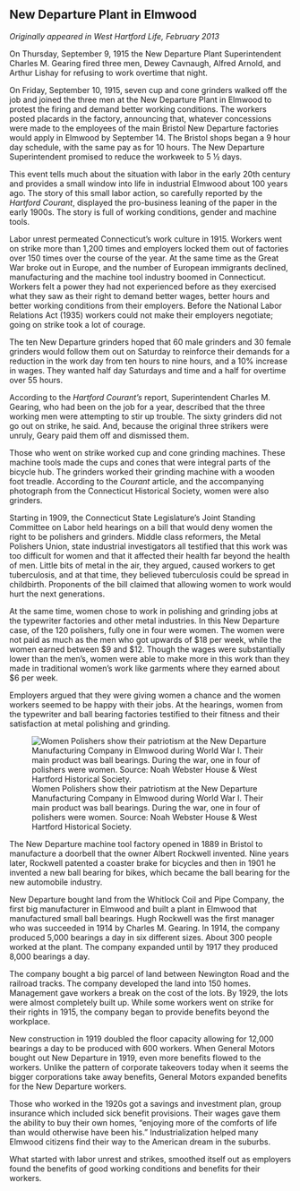 ## New Departure Plant in Elmwood {-}

*Originally appeared in West Hartford Life, February 2013*

On Thursday, September 9, 1915 the New Departure Plant Superintendent Charles M. Gearing fired three men, Dewey Cavnaugh, Alfred Arnold, and Arthur Lishay for refusing to work overtime that night.

On Friday, September 10, 1915, seven cup and cone grinders walked off the job and joined the three men at the New Departure Plant in Elmwood to protest the firing and demand better working conditions. The workers posted placards in the factory, announcing that, whatever concessions were made to the employees of the main Bristol New Departure factories would apply in Elmwood by September 14. The Bristol shops began a 9 hour day schedule, with the same pay as for 10 hours. The New Departure Superintendent promised to reduce the workweek to 5 ½ days.

This event tells much about the situation with labor in the early 20th century and provides a small window into life in industrial Elmwood about 100 years ago. The story of this small labor action, so carefully reported by the *Hartford Courant*, displayed the pro-business leaning of the paper in the early 1900s. The story is full of working conditions, gender and machine tools.

Labor unrest permeated Connecticut’s work culture in 1915. Workers went on strike more than 1,200 times and employers locked them out of factories over 150 times over the course of the year. At the same time as the Great War broke out in Europe, and the number of European immigrants declined, manufacturing and the machine tool industry boomed in Connecticut. Workers felt a power they had not experienced before as they exercised what they saw as their right to demand better wages, better hours and better working conditions from their employers. Before the National Labor Relations Act (1935) workers could not make their employers negotiate; going on strike took a lot of courage.

The ten New Departure grinders hoped that 60 male grinders and 30 female grinders would follow them out on Saturday to reinforce their demands for a reduction in the work day from ten hours to nine hours, and a 10% increase in wages. They wanted half day Saturdays and time and a half for overtime over 55 hours.

According to the *Hartford Courant’s* report, Superintendent Charles M. Gearing, who had been on the job for a year, described that the three working men were attempting to stir up trouble. The sixty grinders did not go out on strike, he said. And, because the original three strikers were unruly, Geary paid them off and dismissed them.

Those who went on strike worked cup and cone grinding machines. These machine tools made the cups and cones that were integral parts of the bicycle hub. The grinders worked their grinding machine with a wooden foot treadle. According to the *Courant* article, and the accompanying photograph from the Connecticut Historical Society, women were also grinders.

Starting in 1909, the Connecticut State Legislature’s Joint Standing Committee on Labor held hearings on a bill that would deny women the right to be polishers and grinders. Middle class reformers, the Metal Polishers Union, state industrial investigators all testified that this work was too difficult for women and that it affected their health far beyond the health of men. Little bits of metal in the air, they argued, caused workers to get tuberculosis, and at that time, they believed tuberculosis could be spread in childbirth. Proponents of the bill claimed that allowing women to work would hurt the next generations.

At the same time, women chose to work in polishing and grinding jobs at the typewriter factories and other metal industries. In this New Departure case, of the 120 polishers, fully one in four were women. The women were not paid as much as the men who got upwards of $18 per week, while the women earned between $9 and $12. Though the wages were substantially lower than the men’s, women were able to make more in this work than they made in traditional women’s work like garments where they earned about $6 per week.

Employers argued that they were giving women a chance and the women workers seemed to be happy with their jobs. At the hearings, women from the typewriter and ball bearing factories testified to their fitness and their satisfaction at metal polishing and grinding.

![Women Polishers show their patriotism at the New Departure Manufacturing Company in Elmwood during World War I. Their main product was ball bearings. During the war, one in four of polishers were women. Source: Noah Webster House & West Hartford Historical Society.](images/06-new-departure-web.jpg)

The New Departure machine tool factory opened in 1889 in Bristol to manufacture a doorbell that the owner Albert Rockwell invented. Nine years later, Rockwell patented a coaster brake for bicycles and then in 1901 he invented a new ball bearing for bikes, which became the ball bearing for the new automobile industry.

New Departure bought land from the Whitlock Coil and Pipe Company, the first big manufacturer in Elmwood and built a plant in Elmwood that manufactured small ball bearings. Hugh Rockwell was the first manager who was succeeded in 1914 by Charles M. Gearing. In 1914, the company produced 5,000 bearings a day in six different sizes. About 300 people worked at the plant. The company expanded until by 1917 they produced 8,000 bearings a day.

The company bought a big parcel of land between Newington Road and the railroad tracks. The company developed the land into 150 homes. Management gave workers a break on the cost of the lots. By 1929, the lots were almost completely built up. While some workers went on strike for their rights in 1915, the company began to provide benefits beyond the workplace.

New construction in 1919 doubled the floor capacity allowing for 12,000 bearings a day to be produced with 600 workers. When General Motors bought out New Departure in 1919, even more benefits flowed to the workers. Unlike the pattern of corporate takeovers today when it seems the bigger corporations take away benefits, General Motors expanded benefits for the New Departure workers.

Those who worked in the 1920s got a savings and investment plan, group insurance which included sick benefit provisions. Their wages gave them the ability to buy their own homes, “enjoying more of the comforts of life than would otherwise have been his.” Industrialization helped many Elmwood citizens find their way to the American dream in the suburbs.

What started with labor unrest and strikes, smoothed itself out as employers found the benefits of good working conditions and benefits for their workers.
